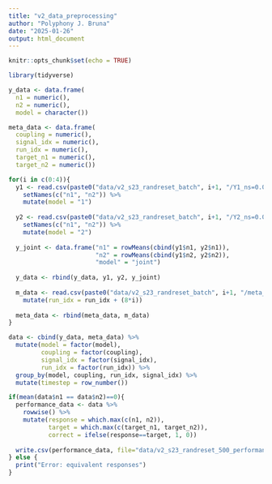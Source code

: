 ```yaml
---
title: "v2_data_preprocessing"
author: "Polyphony J. Bruna"
date: "2025-01-26"
output: html_document
---
```


```r
knitr::opts_chunk$set(echo = TRUE)
```

```r
library(tidyverse)
```

```r
y_data <- data.frame(
  n1 = numeric(),
  n2 = numeric(),
  model = character())

meta_data <- data.frame(
  coupling = numeric(),
  signal_idx = numeric(),
  run_idx = numeric(),
  target_n1 = numeric(),
  target_n2 = numeric())

for(i in c(0:4)){
  y1 <- read.csv(paste0("data/v2_s23_randreset_batch", i+1, "/Y1_ns=0.0_r1=500_r2=500.csv")) %>%
    setNames(c("n1", "n2")) %>%
    mutate(model = "1")
  
  y2 <- read.csv(paste0("data/v2_s23_randreset_batch", i+1, "/Y2_ns=0.0_r1=500_r2=500.csv")) %>%
    setNames(c("n1", "n2")) %>%
    mutate(model = "2")
  
  y_joint <- data.frame("n1" = rowMeans(cbind(y1$n1, y2$n1)),
                        "n2" = rowMeans(cbind(y1$n2, y2$n2)),
                        "model" = "joint")
  
  y_data <- rbind(y_data, y1, y2, y_joint)
  
  m_data <- read.csv(paste0("data/v2_s23_randreset_batch", i+1, "/meta_data.csv")) %>%
    mutate(run_idx = run_idx + (8*i))
  
  meta_data <- rbind(meta_data, m_data)
}
```

```r
data <- cbind(y_data, meta_data) %>%
  mutate(model = factor(model),
         coupling = factor(coupling),
         signal_idx = factor(signal_idx),
         run_idx = factor(run_idx)) %>%
  group_by(model, coupling, run_idx, signal_idx) %>%
  mutate(timestep = row_number())
```

```r
if(mean(data$n1 == data$n2)==0){
  performance_data <- data %>%
    rowwise() %>%
    mutate(response = which.max(c(n1, n2)),
           target = which.max(c(target_n1, target_n2)),
           correct = ifelse(response==target, 1, 0))
  
  write.csv(performance_data, file="data/v2_s23_randreset_500_performance.csv")
} else {
  print("Error: equivalent responses")
}
```




